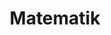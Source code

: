---
title: Matematik
description: Türkiye Bilim Olimpiyatları Mezunları Topluluğu'nca matematik olimpiyatı için hazırlanan kaynaklar ve dış kaynaklar yer almaktadır.
tags: [matematik, olimpiyatlar]
---